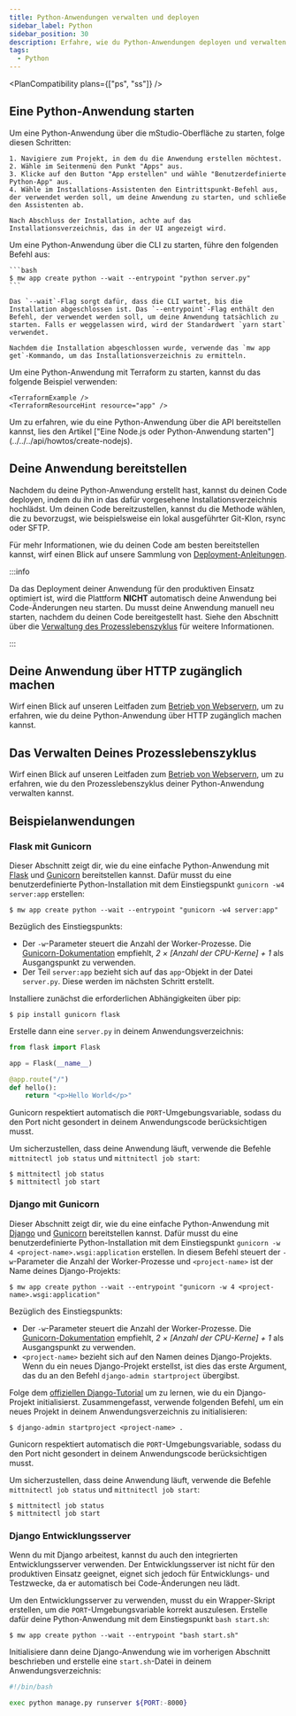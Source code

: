 ```yaml
---
title: Python-Anwendungen verwalten und deployen
sidebar_label: Python
sidebar_position: 30
description: Erfahre, wie du Python-Anwendungen deployen und verwalten kannst.
tags:
  - Python
---
```



<PlanCompatibility plans={["ps", "ss"]} />

## Eine Python-Anwendung starten

<Tabs groupId="access-mode">
  <TabItem value="gui" label="mStudio UI">
    Um eine Python-Anwendung über die mStudio-Oberfläche zu starten, folge diesen Schritten:

    1. Navigiere zum Projekt, in dem du die Anwendung erstellen möchtest.
    2. Wähle im Seitenmenü den Punkt "Apps" aus.
    3. Klicke auf den Button "App erstellen" und wähle "Benutzerdefinierte Python-App" aus.
    4. Wähle im Installations-Assistenten den Eintrittspunkt-Befehl aus, der verwendet werden soll, um deine Anwendung zu starten, und schließe den Assistenten ab.

    Nach Abschluss der Installation, achte auf das Installationsverzeichnis, das in der UI angezeigt wird.

  </TabItem>
  <TabItem value="cli" label="CLI">
    Um eine Python-Anwendung über die CLI zu starten, führe den folgenden Befehl aus:

    ```bash
    $ mw app create python --wait --entrypoint "python server.py"
    ```

    Das `--wait`-Flag sorgt dafür, dass die CLI wartet, bis die Installation abgeschlossen ist. Das `--entrypoint`-Flag enthält den Befehl, der verwendet werden soll, um deine Anwendung tatsächlich zu starten. Falls er weggelassen wird, wird der Standardwert `yarn start` verwendet.

    Nachdem die Installation abgeschlossen wurde, verwende das `mw app get`-Kommando, um das Installationsverzeichnis zu ermitteln.

  </TabItem>
  <TabItem value="terraform" label="Terraform">
    Um eine Python-Anwendung mit Terraform zu starten, kannst du das folgende Beispiel verwenden:

    <TerraformExample />
    <TerraformResourceHint resource="app" />

  </TabItem>
  <TabItem value="api" label="API">
    Um zu erfahren, wie du eine Python-Anwendung über die API bereitstellen kannst, lies den Artikel ["Eine Node.js oder Python-Anwendung starten"](../../../api/howtos/create-nodejs).
  </TabItem>
</Tabs>

## Deine Anwendung bereitstellen

Nachdem du deine Python-Anwendung erstellt hast, kannst du deinen Code deployen, indem du ihn in das dafür vorgesehene Installationsverzeichnis hochlädst. Um deinen Code bereitzustellen, kannst du die Methode wählen, die zu bevorzugst, wie beispielsweise ein lokal ausgeführter Git-Klon, rsync oder SFTP.

Für mehr Informationen, wie du deinen Code am besten bereitstellen kannst, wirf einen Blick auf unsere Sammlung von [Deployment-Anleitungen](/docs/v2/category/deployment-guides).

:::info

Da das Deployment deiner Anwendung für den produktiven Einsatz optimiert ist, wird die Plattform **NICHT** automatisch deine Anwendung bei Code-Änderungen neu starten. Du musst deine Anwendung manuell neu starten, nachdem du deinen Code bereitgestellt hast. Siehe den Abschnitt über die [Verwaltung des Prozesslebenszyklus](#verwaltung-des-prozesslebenszyklus) für weitere Informationen.

:::

## Deine Anwendung über HTTP zugänglich machen

Wirf einen Blick auf unseren Leitfaden zum [Betrieb von Webservern](../webservers#deine-anwendung-über-http-zugänglich-machen), um zu erfahren, wie du deine Python-Anwendung über HTTP zugänglich machen kannst.

## Das Verwalten Deines Prozesslebenszyklus

Wirf einen Blick auf unseren Leitfaden zum [Betrieb von Webservern](../webservers#das-verwalten-deines-prozesslebenszyklus), um zu erfahren, wie du den Prozesslebenszyklus deiner Python-Anwendung verwalten kannst.

## Beispielanwendungen

### Flask mit Gunicorn

Dieser Abschnitt zeigt dir, wie du eine einfache Python-Anwendung mit [Flask](https://flask.palletsprojects.com/en/3.0.x/) und [Gunicorn](https://gunicorn.org/) bereitstellen kannst. Dafür musst du eine benutzerdefinierte Python-Installation mit dem Einstiegspunkt `gunicorn -w4 server:app` erstellen:

```shellsession title="Local shell session"
$ mw app create python --wait --entrypoint "gunicorn -w4 server:app"
```

Bezüglich des Einstiegspunkts:

- Der `-w`-Parameter steuert die Anzahl der Worker-Prozesse. Die [Gunicorn-Dokumentation](https://docs.gunicorn.org/en/stable/design.html#how-many-workers) empfiehlt, _2 × [Anzahl der CPU-Kerne] + 1_ als Ausgangspunkt zu verwenden.
- Der Teil `server:app` bezieht sich auf das `app`-Objekt in der Datei `server.py`. Diese werden im nächsten Schritt erstellt.

Installiere zunächst die erforderlichen Abhängigkeiten über pip:

```shellsession title="SSH shell session"
$ pip install gunicorn flask
```

Erstelle dann eine `server.py` in deinem Anwendungsverzeichnis:

```python title="server.py"
from flask import Flask

app = Flask(__name__)

@app.route("/")
def hello():
    return "<p>Hello World</p>"
```

Gunicorn respektiert automatisch die `PORT`-Umgebungsvariable, sodass du den Port nicht gesondert in deinem Anwendungscode berücksichtigen musst.

Um sicherzustellen, dass deine Anwendung läuft, verwende die Befehle `mittnitectl job status` und `mittnitectl job start`:

```shellsession title="SSH shell session"
$ mittnitectl job status
$ mittnitectl job start
```

### Django mit Gunicorn

Dieser Abschnitt zeigt dir, wie du eine einfache Python-Anwendung mit [Django](https://www.djangoproject.com/) und [Gunicorn](https://gunicorn.org/) bereitstellen kannst. Dafür musst du eine benutzerdefinierte Python-Installation mit dem Einstiegspunkt `gunicorn -w 4 <project-name>.wsgi:application` erstellen. In diesem Befehl steuert der `-w`-Parameter die Anzahl der Worker-Prozesse und `<project-name>` ist der Name deines Django-Projekts:

```shellsession title="Local shell session"
$ mw app create python --wait --entrypoint "gunicorn -w 4 <project-name>.wsgi:application"
```

Bezüglich des Einstiegspunkts:

- Der `-w`-Parameter steuert die Anzahl der Worker-Prozesse. Die [Gunicorn-Dokumentation](https://docs.gunicorn.org/en/stable/design.html#how-many-workers) empfiehlt, _2 × [Anzahl der CPU-Kerne] + 1_ als Ausgangspunkt zu verwenden.
- `<project-name>` bezieht sich auf den Namen deines Django-Projekts. Wenn du ein neues Django-Projekt erstellst, ist dies das erste Argument, das du an den Befehl `django-admin startproject` übergibst.

Folge dem [offiziellen Django-Tutorial](https://docs.djangoproject.com/en/5.0/intro/tutorial01/) um zu lernen, wie du ein Django-Projekt initialisierst. Zusammengefasst, verwende folgenden Befehl, um ein neues Projekt in deinem Anwendungsverzeichnis zu initialisieren:

```shellsession title="SSH shell session"
$ django-admin startproject <project-name> .
```

Gunicorn respektiert automatisch die `PORT`-Umgebungsvariable, sodass du den Port nicht gesondert in deinem Anwendungscode berücksichtigen musst.

Um sicherzustellen, dass deine Anwendung läuft, verwende die Befehle `mittnitectl job status` und `mittnitectl job start`:

```shellsession title="SSH shell session"
$ mittnitectl job status
$ mittnitectl job start
```

### Django Entwicklungsserver

Wenn du mit Django arbeitest, kannst du auch den integrierten Entwicklungsserver verwenden. Der Entwicklungsserver ist nicht für den produktiven Einsatz geeignet, eignet sich jedoch für Entwicklungs- und Testzwecke, da er automatisch bei Code-Änderungen neu lädt.

Um den Entwicklungsserver zu verwenden, musst du ein Wrapper-Skript erstellen, um die `PORT`-Umgebungsvariable korrekt auszulesen. Erstelle dafür deine Python-Anwendung mit dem Einstiegspunkt `bash start.sh`:

```shellsession title="Local shell session"
$ mw app create python --wait --entrypoint "bash start.sh"
```

Initialisiere dann deine Django-Anwendung wie im vorherigen Abschnitt beschrieben und erstelle eine `start.sh`-Datei in deinem Anwendungsverzeichnis:

```bash title="start.sh"
#!/bin/bash

exec python manage.py runserver ${PORT:-8000}
```
